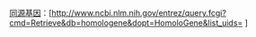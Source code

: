 <span class="plainlinks">[[同源基因]]：[http://www.ncbi.nlm.nih.gov/entrez/query.fcgi?cmd=Retrieve&db=homologene&dopt=HomoloGene&list_uids={{{1}}} {{{1}}}]</span><noinclude>
{{documentation}}
</noinclude>